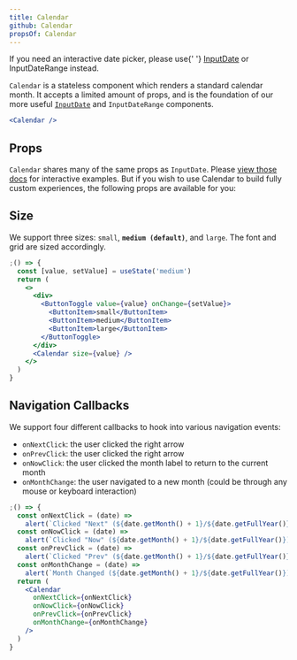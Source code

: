 ```yaml
---
title: Calendar
github: Calendar
propsOf: Calendar
---
```



<MessageBar>
  If you need an interactive date picker, please use{' '}
  <a href="/components/forms/input-date">InputDate</a> or InputDateRange
  instead.
</MessageBar>

`Calendar` is a stateless component which renders a standard calendar month. It accepts a limited amount of props, and is the foundation of our more useful [`InputDate`](/components/forms/input-date) and `InputDateRange` components.

```jsx
<Calendar />
```

## Props

`Calendar` shares many of the same props as `InputDate`. Please [view those docs](/components/forms/input-date) for interactive examples. But if you wish to use Calendar to build fully custom experiences, the following props are available for you:

<CalendarPropTable />

## Size

We support three sizes: `small`, **`medium (default)`**, and `large`. The font and grid are sized accordingly.

```jsx
;() => {
  const [value, setValue] = useState('medium')
  return (
    <>
      <div>
        <ButtonToggle value={value} onChange={setValue}>
          <ButtonItem>small</ButtonItem>
          <ButtonItem>medium</ButtonItem>
          <ButtonItem>large</ButtonItem>
        </ButtonToggle>
      </div>
      <Calendar size={value} />
    </>
  )
}
```

## Navigation Callbacks

We support four different callbacks to hook into various navigation events:

- <Code>onNextClick</Code>: the user clicked the right arrow
- <Code>onPrevClick</Code>: the user clicked the right arrow
- <Code>onNowClick</Code>: the user clicked the month label to return to the
  current month
- <Code>onMonthChange</Code>: the user navigated to a new month (could be
  through any mouse or keyboard interaction)

```jsx
;() => {
  const onNextClick = (date) =>
    alert(`Clicked "Next" (${date.getMonth() + 1}/${date.getFullYear()})`)
  const onNowClick = (date) =>
    alert(`Clicked "Now" (${date.getMonth() + 1}/${date.getFullYear()})`)
  const onPrevClick = (date) =>
    alert(`Clicked "Prev" (${date.getMonth() + 1}/${date.getFullYear()})`)
  const onMonthChange = (date) =>
    alert(`Month Changed (${date.getMonth() + 1}/${date.getFullYear()})`)
  return (
    <Calendar
      onNextClick={onNextClick}
      onNowClick={onNowClick}
      onPrevClick={onPrevClick}
      onMonthChange={onMonthChange}
    />
  )
}
```
